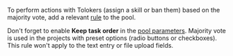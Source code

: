 <Cut title="What output format do I use for the review results to filter out mismatching Tolokers based on the “Majority vote”?">

To perform actions with Tolokers (assign a skill or ban them) based on the majority vote, add a relevant [rule](/docs/guide/mvote) to the pool.

Don't forget to enable **Keep task order** in the [pool parameters](/docs/guide/pool-main#pool-params). Majority vote is used in the projects with preset options (radio buttons or checkboxes). This rule won't apply to the text entry or file upload fields.

</Cut>